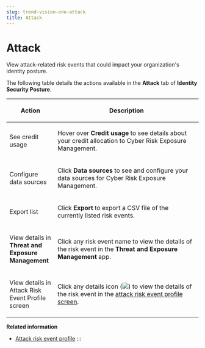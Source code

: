 ```yaml
---
slug: trend-vision-one-attack
title: Attack
---
```

# Attack

View attack-related risk events that could impact your organization's identity posture.

The following table details the actions available in the **Attack** tab of **Identity Security Posture**.

<table>
<colgroup>
<col style="width: 25%" />
<col style="width: 75%" />
</colgroup>
<thead>
<tr>
<th><p>Action</p></th>
<th><p>Description</p></th>
</tr>
</thead>
<tbody>
<tr>
<td><p>See credit usage</p></td>
<td><p>Hover over <strong>Credit usage</strong> to see details about your credit allocation to Cyber Risk Exposure Management.</p></td>
</tr>
<tr>
<td><p>Configure data sources</p></td>
<td><p>Click <strong>Data sources</strong> to see and configure your data sources for Cyber Risk Exposure Management.</p></td>
</tr>
<tr>
<td><p>Export list</p></td>
<td><p>Click <strong>Export</strong> to export a CSV file of the currently listed risk events.</p></td>
</tr>
<tr>
<td><p>View details in <strong>Threat and Exposure Management</strong></p></td>
<td><p>Click any risk event name to view the details of the risk event in the <strong>Threat and Exposure Management</strong> app.</p></td>
</tr>
<tr>
<td><p>View details in Attack Risk Event Profile screen</p></td>
<td><p>Click any details icon (<img src="./images/details_icon=f45ada04-b746-40a7-a5f4-2166c059213c.webp" />) to view the details of the risk event in the <a href="trend-vision-one-attack-risk-event-profile">attack risk event profile screen</a>.</p></td>
</tr>
</tbody>
</table>

**Related information**

- [Attack risk event profile](attack-risk-event-profile.md "View details about attack-related risk events to better understand possible impacts and available remediation actions.")
:::
